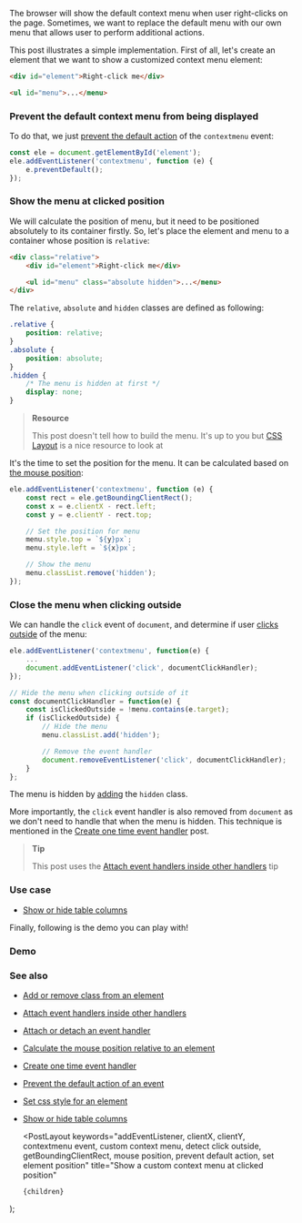 
The browser will show the default context menu when user right-clicks on the page. Sometimes, we want to replace the default menu with our own menu that allows user to perform additional actions.

This post illustrates a simple implementation. First of all, let's create an element that we want to show a customized context menu element:

```html
<div id="element">Right-click me</div>

<ul id="menu">...</menu>
```

### Prevent the default context menu from being displayed

To do that, we just [prevent the default action](/prevent-the-default-action-of-an-event) of the `contextmenu` event:

```js
const ele = document.getElementById('element');
ele.addEventListener('contextmenu', function (e) {
    e.preventDefault();
});
```

### Show the menu at clicked position

We will calculate the position of menu, but it need to be positioned absolutely to its container firstly. So, let's place the element and menu to a container whose position is `relative`:

```html
<div class="relative">
    <div id="element">Right-click me</div>

    <ul id="menu" class="absolute hidden">...</menu>
</div>
```

The `relative`, `absolute` and `hidden` classes are defined as following:

```css
.relative {
    position: relative;
}
.absolute {
    position: absolute;
}
.hidden {
    /* The menu is hidden at first */
    display: none;
}
```

> **Resource**
>
> This post doesn't tell how to build the menu. It's up to you but [CSS Layout](https://csslayout.io/patterns/menu) is a nice resource to look at

It's the time to set the position for the menu. It can be calculated based on [the mouse position](/calculate-the-mouse-position-relative-to-an-element):

```js
ele.addEventListener('contextmenu', function (e) {
    const rect = ele.getBoundingClientRect();
    const x = e.clientX - rect.left;
    const y = e.clientY - rect.top;

    // Set the position for menu
    menu.style.top = `${y}px`;
    menu.style.left = `${x}px`;

    // Show the menu
    menu.classList.remove('hidden');
});
```

### Close the menu when clicking outside

We can handle the `click` event of `document`, and determine if user [clicks outside](/detect-clicks-outside-of-an-element) of the menu:

```js
ele.addEventListener('contextmenu', function(e) {
    ...
    document.addEventListener('click', documentClickHandler);
});

// Hide the menu when clicking outside of it
const documentClickHandler = function(e) {
    const isClickedOutside = !menu.contains(e.target);
    if (isClickedOutside) {
        // Hide the menu
        menu.classList.add('hidden');

        // Remove the event handler
        document.removeEventListener('click', documentClickHandler);
    }
};
```

The menu is hidden by [adding](/add-or-remove-class-from-an-element) the `hidden` class.

More importantly, the `click` event handler is also removed from `document` as we don't need to handle that when the menu is hidden. This technique is mentioned in the [Create one time event handler](/create-one-time-event-handler) post.

> **Tip**
>
> This post uses the [Attach event handlers inside other handlers](/attach-event-handlers-inside-other-handlers) tip

### Use case

-   [Show or hide table columns](/show-or-hide-table-columns)

Finally, following is the demo you can play with!

### Demo

<Demo
    title="Show a custom context menu at clicked position"
    url="/demo/show-a-custom-context-menu-at-clicked-position/index.html"
/>

### See also

-   [Add or remove class from an element](/add-or-remove-class-from-an-element)
-   [Attach event handlers inside other handlers](/attach-event-handlers-inside-other-handlers)
-   [Attach or detach an event handler](/attach-or-detach-an-event-handler)
-   [Calculate the mouse position relative to an element](/calculate-the-mouse-position-relative-to-an-element)
-   [Create one time event handler](/create-one-time-event-handler)
-   [Prevent the default action of an event](/prevent-the-default-action-of-an-event)
-   [Set css style for an element](/set-css-style-for-an-element)
-   [Show or hide table columns](/show-or-hide-table-columns)

    <PostLayout
        keywords="addEventListener, clientX, clientY, contextmenu event, custom context menu, detect click outside, getBoundingClientRect, mouse position, prevent default action, set element position"
        title="Show a custom context menu at clicked position"
    >
        {children}
    </PostLayout>
);

